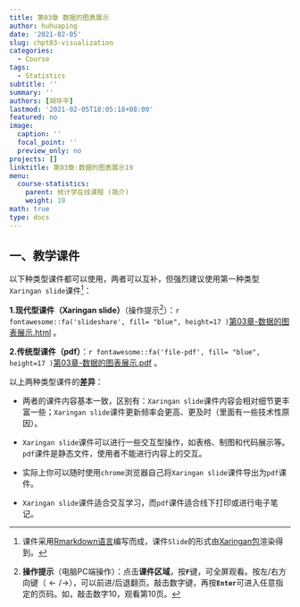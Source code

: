 ```yaml
---
title: 第03章 数据的图表展示
author: huhuaping
date: '2021-02-05'
slug: chpt03-visualization
categories:
  - Course
tags:
  - Statistics
subtitle: ''
summary: ''
authors: [胡华平]
lastmod: '2021-02-05T18:05:18+08:00'
featured: no
image:
  caption: ''
  focal_point: ''
  preview_only: no
projects: []
linktitle: 第03章:数据的图表展示19
menu:
  course-statistics:
    parent: 统计学在线课程 (简介)
    weight: 19
math: true
type: docs
---
```


## 一、教学课件


以下种类型课件都可以使用，两者可以互补，但强烈建议使用第一种类型`Xaringan slide`课件[^a]：

**1.现代型课件（Xaringan slide）**（操作提示[^b]）：`r fontawesome::fa('slideshare', fill= "blue", height=17 )`[第03章-数据的图表展示.html](/course-statistics/03-slide-class/03-visualization.html) 。


**2.传统型课件（pdf）**：`r fontawesome::fa('file-pdf', fill= "blue", height=17 )`[第03章-数据的图表展示.pdf](/course-statistics/material/01-introduction-2019.9.18.pdf) 。


以上两种类型课件的**差异**：

- 两者的课件内容基本一致，区别有：`Xaringan slide`课件内容会相对细节更丰富一些；`Xaringan slide`课件更新频率会更高、更及时（里面有一些技术性原因）。

- `Xaringan slide`课件可以进行一些交互型操作，如表格、制图和代码展示等。`pdf`课件是静态文件，使用者不能进行内容上的交互。

- 实际上你可以随时使用`chrome`浏览器自己将`Xaringan slide`课件导出为`pdf`课件。

- `Xaringan slide`课件适合交互学习，而`pdf`课件适合线下打印或进行电子笔记。


<!---footnote following--->

[^a]:课件采用[Rmarkdown语言](https://rmarkdown.rstudio.com/)编写而成，课件`Slide`的形式由[Xaringan包](https://github.com/yihui/xaringan)渲染得到。

[^b]:**操作提示**（电脑PC端操作）：点击**课件区域**，按**`F`**键，可全屏观看。按左/右方向键（$\leftarrow/\rightarrow$），可以前进/后退翻页。敲击数字键，再按**`Enter`**可进入任意指定的页码。如，敲击数字10，观看第10页。

